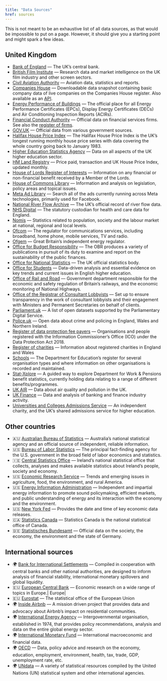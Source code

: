```yaml
---
title: "Data Sources"
href: sources
---
```


This is not meant to be an exhaustive list of all data sources, as that would be impossible to put on a page. However, it should give you a starting point and might spark a few ideas.


## United Kingdom
- [Bank of England](https://www.bankofengland.co.uk/news/statistics) — The UK’s central bank.
- [British Film Institute](https://www.bfi.org.uk/industry-data-insights/) — Research data and market intelligence on the UK film industry and other screen sectors.
- [Civil Aviation Authority](https://www.caa.co.uk/data-and-analysis/) — Aviation data, statistics and reports.
- [Companies House](http://download.companieshouse.gov.uk/en_output.html) — Downloadable data snapshot containing basic company data of live companies on the Companies House register. Also available as an [API](https://developer.company-information.service.gov.uk/).
- [Energy Performance of Buildings](https://epc.opendatacommunities.org/) — The official place for all Energy Performance Certificates (EPCs), Display Energy Certificates (DECs) and Air Conditioning Inspection Reports (ACIRs).
- [Financial Conduct Authority](https://www.fca.org.uk/data) — Official data on financial services firms. See also the [register of firms](https://register.fca.org.uk/s/).
- [GOV.UK](https://www.gov.uk/search/research-and-statistics) — Official data from various government sources.
- [Halifax House Price Index](https://www.halifax.co.uk/media-centre/house-price-index.html) — The Halifax House Price Index is the UK’s longest running monthly house price series with data covering the whole country going back to January 1983.
- [Higher Education Statistics Agency](https://www.hesa.ac.uk/data-and-analysis) — Data on all aspects of the UK higher education sector.
- [HM Land Registry](https://landregistry.data.gov.uk/) — Price paid, transaction and UK House Price Index, updated monthly.
- [House of Lords Register of Interests](https://members.parliament.uk/members/lords/interests/register-of-lords-interests) — Information on any financial or non-financial benefit received by a Member of the Lords.
- [House of Commons Library](https://commonslibrary.parliament.uk/research-for-commons-business/) — Information and analysis on legislation, policy areas and topical issues.
- [Meta Ad Library](https://www.facebook.com/ads/library/) — Search all of the ads currently running across Meta technologies, primarily used for Facebook.
- [National River Flow Archive](https://nrfa.ceh.ac.uk/) — The UK’s official record of river flow data.
- [NHS Digital](https://digital.nhs.uk/data) — The statutory custodian for health and care data for England.
- [Nomis](https://www.nomisweb.co.uk/) — Statistics related to population, society and the labour market at national, regional and local levels.
- [Ofcom](https://www.ofcom.org.uk/research-and-data/data) — The regulator for communications services, including broadband, home phone, mobile services, TV and radio.
- [Ofgem](https://www.ofgem.gov.uk/energy-data-and-research) — Great Britain’s independent energy regulator.
- [Office for Budget Responsibility](https://obr.uk/publications/) — The OBR produces a variety of publications in pursuit of its duty to examine and report on the sustainability of the public finances.
- [Office for National Statistics](https://www.ons.gov.uk/) — The UK official statistics body.
- [Office for Students](https://www.officeforstudents.org.uk/data-and-analysis/) — Data-driven analysis and essential evidence on key trends and current issues in English higher education.
- [Office of Rail and Road](https://dataportal.orr.gov.uk/) — Government department responsible for the economic and safety regulation of Britain’s railways, and the economic monitoring of National Highways.
- [Office of the Registrar of Consultant Lobbyists](https://registrarofconsultantlobbyists.org.uk/) — Set up to ensure transparency in the work of consultant lobbyists and their engagement with Ministers and Permanent Secretaries on behalf of clients.
- [Parliament.uk](https://explore.data.parliament.uk/) — A list of open datasets supported by the Parliamentary Digital Service.
- [Police.uk](https://data.police.uk/) — Open data about crime and policing in England, Wales and Northern Ireland.
- [Register of data protection fee payers](https://ico.org.uk/about-the-ico/what-we-do/register-of-fee-payers/) — Organisations and people registered with the Information Commissioner’s Office (ICO) under the Data Protection Act 2018.
- [Register of charities](https://register-of-charities.charitycommission.gov.uk/) — Information about registered charities in England and Wales
- [Schools](https://get-information-schools.service.gov.uk/) — The Department for Education’s register for several organisation types and where information on other organisations is recorded and maintained.
- [Stat-Xplore](https://stat-xplore.dwp.gov.uk/) — A guided way to explore Department for Work & Pensions benefit statistics, currently holding data relating to a range of different benefits/programmes.
- [UK AIR](https://uk-air.defra.gov.uk/) — Data about air quality and pollution in the UK.
- [UK Finance](https://www.ukfinance.org.uk/data-research) — Data and analysis of banking and finance industry activity.
- [Universities and Colleges Admissions Service](https://www.ucas.com/data-and-analysis/) — An independent charity, and the UK’s shared admissions service for higher education.

## Other countries
- 🇦🇺 [Australian Bureau of Statistics](https://www.abs.gov.au/) — Australia’s national statistical agency and an official source of independent, reliable information.
- 🇺🇸 [Bureau of Labor Statistics](https://www.bls.gov/) — The principal fact-finding agency for the U.S. government in the broad field of labor economics and statistics.
- 🇮🇪 [Central Statistics Office](https://www.cso.ie/en/) — Ireland’s national statistical office that collects, analyses and makes available statistics about Ireland’s people, society and economy.
- 🇺🇸 [Economic Research Service](https://www.ers.usda.gov/) — Trends and emerging issues in agriculture, food, the environment, and rural America.
- 🇺🇸 [Energy Information Administration](https://www.eia.gov/) — Independent and impartial energy information to promote sound policymaking, efficient markets, and public understanding of energy and its interaction with the economy and the environment.
- 🇺🇸 [New York Fed](https://www.newyorkfed.org/data-and-statistics) — Provides the date and time of key economic data releases.
- 🇨🇦 [Statistics Canada](https://www.statcan.gc.ca/en/start) — Statistics Canada is the national statistical office of Canada.
- 🇩🇪 [Statistisches Bundesamt](https://www.destatis.de/EN/Home/_node.html) — Official data on the society, the economy, the environment and the state of Germany.

## International sources
- 🌍 [Bank for International Settlements](https://data.bis.org/) — Compiled in cooperation with central banks and other national authorities, are designed to inform analysis of financial stability, international monetary spillovers and global liquidity.
- 🇪🇺 [European Central Bank](https://www.ecb.europa.eu/pub/html/index.en.html) — Economic research on a wide range of topics in Europe.| Europe|
- 🇪🇺 [Eurostat](https://ec.europa.eu/eurostat/web/main/home) — The statistical office of the European Union
- 🌍 [Inside Airbnb](http://insideairbnb.com/) — A mission driven project that provides data and advocacy about Airbnb’s impact on residential communities.
- 🌍 [International Energy Agency](https://www.iea.org/data-and-statistics) — Intergovernmental organisation, established in 1974, that provides policy recommendations, analysis and data on the entire global energy sector.
- 🌍 [International Monetary Fund](https://data.imf.org/) — International macroeconomic and financial data.
- 🌍 [OECD](https://data.oecd.org/) — Data, policy advice and research on the economy, education, employment, environment, health, tax, trade, GDP, unemployment rate, etc.
- 🌍 [UNdata](http://data.un.org/) — A variety of statistical resources compiled by the United Nations (UN) statistical system and other international agencies.
